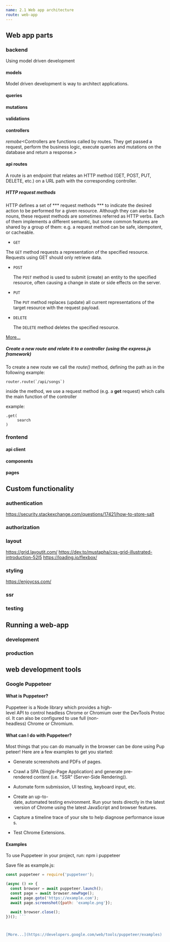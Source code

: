 ```yaml
---
name: 2.1 Web app architecture
route: web-app
---
```


## Web app parts

### backend
Using model driven development

#### models
Model driven development is way to architect applications.

#### queries

#### mutations

#### validations

#### controllers

*remobe*<Controllers are functions called by routes. They get passed a request, perform the business logic, execute queries and mutations on the database and return a response.>

#### api routes

A route is an endpoint that relates an HTTP method (GET, POST, PUT, DELETE, etc.) on a URL path with the corresponding controller.

##### HTTP request methods

HTTP defines a set of *** request methods *** to indicate the desired action to be performed for a given resource. Although they can also be nouns, these request methods are sometimes referred as HTTP verbs. Each of them implements a different semantic, but some common features are shared by a group of them: e.g. a request method can be safe, idempotent, or cacheable.

*     GET

 The ```GET``` method requests a representation of the specified resource. Requests using GET should only retrieve data.


*     POST

    The ```POST``` method is used to submit (create) an entity to the specified resource, often causing a change in state or side effects on the server.


*     PUT

    The ```PUT``` method replaces (update) all current representations of the target resource with the request payload.


*     DELETE

    The ```DELETE``` method deletes the specified resource.



[More...](https://developer.mozilla.org/en-US/docs/Web/HTTP/Methods)


##### Create a new route and relate it to a controller (using the express.js framework)

To create a new route we call the *route()* method, defining the path as in the following example:

    router.route(`/api/songs`)

inside the method, we use a request method (e.g. a **get** request) which calls the main function of the controller

example: 

    .get(
         search
    )



### frontend

#### api client

#### components

#### pages


## Custom functionality

### authentication
https://security.stackexchange.com/questions/17421/how-to-store-salt
### authorization

### layout
https://grid.layoutit.com/
https://dev.to/mustapha/css-grid-illustrated-introduction-52l5
https://loading.io/flexbox/

### styling
https://enjoycss.com/
### ssr

### testing

## Running a web-app

### development

### production


## web development tools

### Google Puppeteer

#### What is Puppeteer?

Puppeteer is a Node library which provides a high-level API to control headless Chrome or Chromium over the DevTools Protocol. It can also be configured to use full (non-headless) Chrome or Chromium.

#### What can I do with Puppeteer?

Most things that you can do manually in the browser can be done using Puppeteer! Here are a few examples to get you started:

* Generate screenshots and PDFs of pages.

* Crawl a SPA (Single-Page Application) and generate pre-rendered content (i.e. "SSR" (Server-Side Rendering)).

* Automate form submission, UI testing, keyboard input, etc.

* Create an up-to-date, automated testing environment. Run your tests directly in the latest version of Chrome using the latest JavaScript and browser features.

* Capture a timeline trace of your site to help diagnose performance issues.

* Test Chrome Extensions.

#### Examples 

To use Puppeteer in your project, run:
    npm i puppeteer
 
Save file as example.js:
```js
const puppeteer = require('puppeteer');

(async () => {
  const browser = await puppeteer.launch();
  const page = await browser.newPage();
  await page.goto('https://example.com');
  await page.screenshot({path: 'example.png'});

  await browser.close();
})(); ```



[More...](https://developers.google.com/web/tools/puppeteer/examples)


